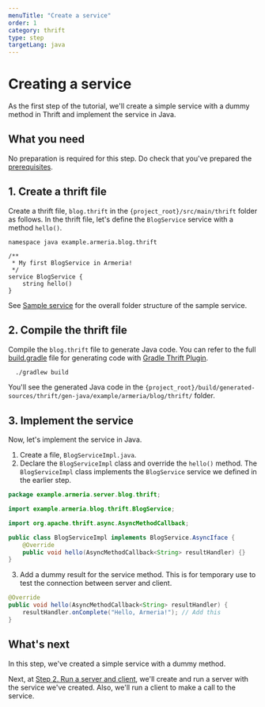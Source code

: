 ```yaml
---
menuTitle: "Create a service"
order: 1
category: thrift
type: step
targetLang: java
---
```


# Creating a service

As the first step of the tutorial, we'll create a simple service with a dummy method in Thrift and implement the service in Java.

<TutorialSteps current={1} />

## What you need

No preparation is required for this step. Do check that you've prepared the [prerequisites](/tutorials/rest/blog/#prerequisites).

## 1. Create a thrift file

Create a thrift file, `blog.thrift` in the `{project_root}/src/main/thrift` folder as follows.
In the thrift file, let's define the `BlogService` service with a method `hello()`.

```thrift filename=blog.thrift
namespace java example.armeria.blog.thrift

/**
 * My first BlogService in Armeria!
 */
service BlogService {
    string hello()
}
```

<Tip>

See [Sample service](/tutorials/thrift/blog#sample-service) for the overall folder structure of the sample service.

</Tip>

## 2. Compile the thrift file

Compile the `blog.thrift` file to generate Java code.
You can refer to the full [build.gradle](https://github.com/line/armeria-examples/blob/master/tutorials/thrift/build.gradle) file for generating code with [Gradle Thrift Plugin](https://github.com/jruyi/thrift-gradle-plugin).

```bash
  ./gradlew build
  ```

You'll see the generated Java code in the `{project_root}/build/generated-sources/thrift/gen-java/example/armeria/blog/thrift/` folder.

## 3. Implement the service

Now, let's implement the service in Java.

1. Create a file, `BlogServiceImpl.java`.
2. Declare the `BlogServiceImpl` class and override the `hello()` method. The `BlogServiceImpl` class implements the `BlogService` service we defined in the earlier step.
  ```java filename=BlogServiceImpl.java
  package example.armeria.server.blog.thrift;

  import example.armeria.blog.thrift.BlogService;

  import org.apache.thrift.async.AsyncMethodCallback;

  public class BlogServiceImpl implements BlogService.AsyncIface {
      @Override
      public void hello(AsyncMethodCallback<String> resultHandler) {}
  }
  ```
3. Add a dummy result for the service method.
  This is for temporary use to test the connection between server and client.
  ```java filename=BlogServiceImpl.java
  @Override
  public void hello(AsyncMethodCallback<String> resultHandler) {
      resultHandler.onComplete("Hello, Armeria!"); // Add this
  }
  ```

## What's next

In this step, we've created a simple service with a dummy method.

Next, at [Step 2. Run a server and client](/tutorials/thrift/blog/run-server-and-client), we'll create and run a server with the service we've created.
Also, we'll run a client to make a call to the service.

<TutorialSteps current={1} />
